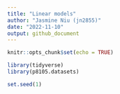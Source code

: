 ```yaml
---
title: "Linear models"
author: "Jasmine Niu (jn2855)"
date: "2022-11-10"
output: github_document
---
```


```r
knitr::opts_chunk$set(echo = TRUE)

library(tidyverse)
library(p8105.datasets)

set.seed(1)
```

